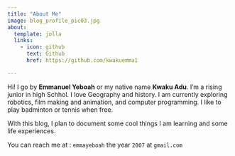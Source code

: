 ```yaml
---
title: "About Me"
image: blog_profile_pic03.jpg
about:
  template: jolla
  links:
    - icon: github
      text: Github
      href: https://github.com/kwakuemma1 

---
```


Hi! I go by **Emmanuel Yeboah** or my native name **Kwaku Adu**. I'm a rising junior in high Schhol. I love Geography and history. I am currently exploring robotics, film making and animation, and computer programming. I like to play badminton or tennis when free.  

With this blog, I plan to document some cool things I am learning and some life experiences.

You can reach  me at : `emmayeboah` the year `2007` at `gmail.com` 